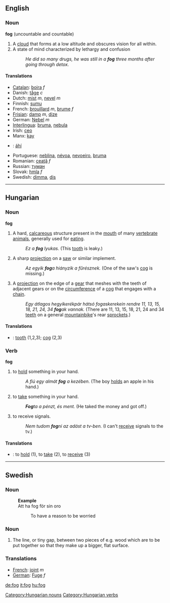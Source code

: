 ==English==
=== Noun ===
'''fog''' (uncountable and countable)
#A [[cloud]] that forms at a low altitude and obscures vision for all within.
#A state of mind characterized by lethargy and confusion
#:''He did so many drugs, he was still in a '''fog''' three months after going through detox.''

==== Translations ====
*[[Catalan]]: [[boira]] ''f''
*Danish: [[tåge]] ''c''
*Dutch: [[mist]] ''m'', [[nevel]] ''m''
*Finnish: [[sumu]]
*French: [[brouillard]] ''m'', [[brume]] ''f''
*[[Frisian]]: [[damp]] ''m'', [[dize]]
*German: [[Nebel]] ''m''
*[[Interlingua]]: [[bruma]], [[nebula]]
*Irish: [[ceo]]
*Manx: [[kay#Manx|kay]]
*{{nv}}: [[áhí]]
*Portuguese: [[neblina]], [[névoa]], [[nevoeiro]], [[bruma]]
*Romanian: [[ceaţă]] ''f''
*Russian: [[туман]]
*Slovak: [[hmla]] ''f''
*Swedish: [[dimma]], [[dis]]

----

==Hungarian==
===Noun===
'''fog'''
#A hard, [[calcareous]] structure present in the [[mouth]] of many [[vertebrate]] [[animals]], generally used for [[eat]]ing.
#: ''Ez a '''fog''' lyukas.'' (This [[tooth]] is leaky.)
#A sharp [[projection]] on a [[saw]] or similar implement.
#: ''Az egyik '''fog'''a hiányzik a fűrésznek.'' (One of the saw's [[cog]] is missing.)
#A [[projection]] on the edge of a [[gear]] that meshes with the teeth of adjacent gears or on the [[circumference]] of a [[cog]] that engages with a [[chain]].
#: ''Egy átlagos hegyikerékpár hátsó fogaskerekein rendre 11, 13, 15, 18, 21, 24, 34 '''fog'''ak vannak.'' (There are 11, 13, 15, 18, 21, 24 and 34 [[teeth]] on a general [[mountainbike]]'s rear [[sprockets]].)

[[Category:Hungarian nouns]]

====Translations====
*{{en}}: [[tooth]] (1,2,3); [[cog]] (2,3)

===Verb===
'''fog'''
# to [[hold]] something in your hand.
#: ''A fiú egy almát '''fog''' a kezében.'' (The boy [[holds]] an apple in his hand.)
# to [[take]] something in your hand.
#: '''''Fog'''ta a pénzt, és ment.'' (He taked the money and got off.)
# to receive signals.
#: ''Nem tudom '''fog'''ni az adást a tv-ben.'' (I can't [[receive]] signals to the tv.)

[[Category:Hungarian verbs]]

====Translations====
*{{en}}: to [[hold]] (1), to [[take]] (2), to [[receive]] (3)

----

==Swedish==
===Noun===
:'''Example'''
:Att ha fog för sin oro
::To have a reason to be worried
===Noun===
#The line, or tiny gap, between two pieces of e.g. wood which are to be put together so that they make up a bigger, flat surface.
===Translations===
*[[French]]: [[joint]] ''m''
*[[German]]: [[Fuge]] ''f''

[[de:fog]]
[[it:fog]]
[[hu:fog]]